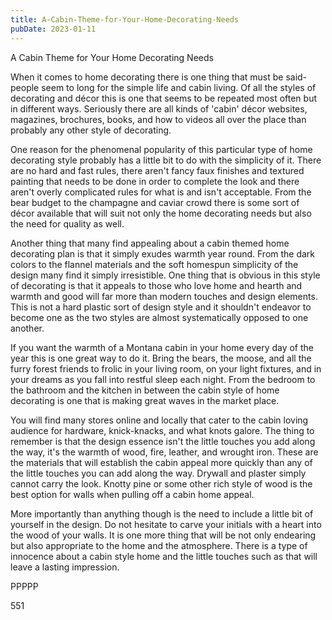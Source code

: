 ```yaml
---
title: A-Cabin-Theme-for-Your-Home-Decorating-Needs
pubDate: 2023-01-11
---
```


A Cabin Theme for Your Home Decorating Needs

When it comes to home decorating there is one thing that must be said-people seem to long for the simple life and cabin living. Of all the styles of decorating and décor this is one that seems to be repeated most often but in different ways. Seriously there are all kinds of 'cabin' décor websites, magazines, brochures, books, and how to videos all over the place than probably any other style of decorating.

One reason for the phenomenal popularity of this particular type of home decorating style probably has a little bit to do with the simplicity of it. There are no hard and fast rules, there aren't fancy faux finishes and textured painting that needs to be done in order to complete the look and there aren't overly complicated rules for what is and isn't acceptable. From the bear budget to the champagne and caviar crowd there is some sort of décor available that will suit not only the home decorating needs but also the need for quality as well. 

Another thing that many find appealing about a cabin themed home decorating plan is that it simply exudes warmth year round. From the dark colors to the flannel materials and the soft homespun simplicity of the design many find it simply irresistible. One thing that is obvious in this style of decorating is that it appeals to those who love home and hearth and warmth and good will far more than modern touches and design elements. This is not a hard plastic sort of design style and it shouldn't endeavor to become one as the two styles are almost systematically opposed to one another.

If you want the warmth of a Montana cabin in your home every day of the year this is one great way to do it. Bring the bears, the moose, and all the furry forest friends to frolic in your living room, on your light fixtures, and in your dreams as you fall into restful sleep each night. From the bedroom to the bathroom and the kitchen in between the cabin style of home decorating is one that is making great waves in the market place. 

You will find many stores online and locally that cater to the cabin loving audience for hardware, knick-knacks, and what knots galore. The thing to remember is that the design essence isn't the little touches you add along the way, it's the warmth of wood, fire, leather, and wrought iron. These are the materials that will establish the cabin appeal more quickly than any of the little touches you can add along the way. Drywall and plaster simply cannot carry the look. Knotty pine or some other rich style of wood is the best option for walls when pulling off a cabin home appeal. 

More importantly than anything though is the need to include a little bit of yourself in the design. Do not hesitate to carve your initials with a heart into the wood of your walls. It is one more thing that will be not only endearing but also appropriate to the home and the atmosphere. There is a type of innocence about a cabin style home and the little touches such as that will leave a lasting impression.

PPPPP

551